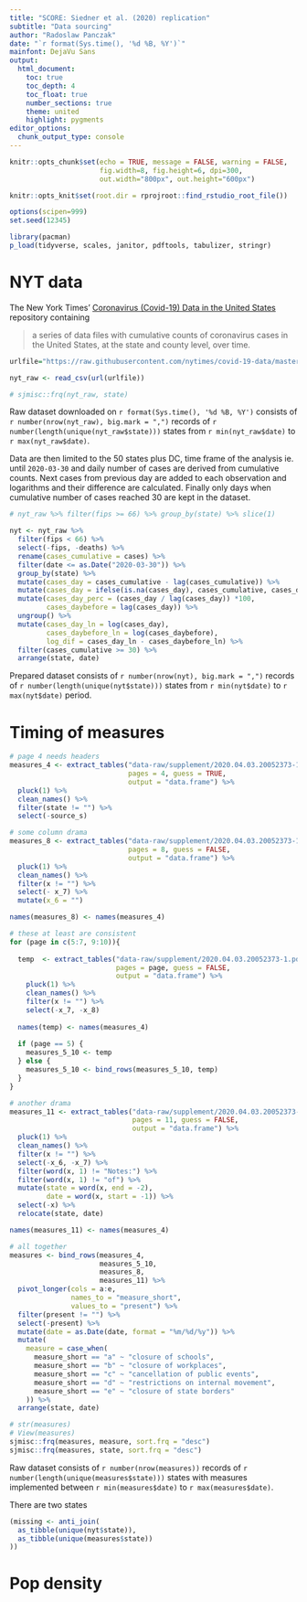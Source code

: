 ```yaml
---
title: "SCORE: Siedner et al. (2020) replication"
subtitle: "Data sourcing"
author: "Radoslaw Panczak"
date: "`r format(Sys.time(), '%d %B, %Y')`"
mainfont: DejaVu Sans
output: 
  html_document: 
    toc: true
    toc_depth: 4
    toc_float: true
    number_sections: true
    theme: united 
    highlight: pygments 
editor_options: 
  chunk_output_type: console
---
```


<!-- ------------------------------------------------------------ --> 
<!-- ------------------------------------------------------------ --> 

```r
knitr::opts_chunk$set(echo = TRUE, message = FALSE, warning = FALSE, 
                      fig.width=8, fig.height=6, dpi=300, 
                      out.width="800px", out.height="600px")

knitr::opts_knit$set(root.dir = rprojroot::find_rstudio_root_file())

options(scipen=999)
set.seed(12345)

library(pacman) 
p_load(tidyverse, scales, janitor, pdftools, tabulizer, stringr)
```

# NYT data

The New York Times' [Coronavirus (Covid-19) Data in the United States](https://github.com/nytimes/covid-19-data/) repository containing 

> a series of data files with cumulative counts of coronavirus cases in the United States, at the state and county level, over time.

```r
urlfile="https://raw.githubusercontent.com/nytimes/covid-19-data/master/us-states.csv"

nyt_raw <- read_csv(url(urlfile))

# sjmisc::frq(nyt_raw, state)
```

Raw dataset downloaded on `r format(Sys.time(), '%d %B, %Y')` consists of `r number(nrow(nyt_raw), big.mark = ",")` records of `r number(length(unique(nyt_raw$state)))` states from `r min(nyt_raw$date)` to `r max(nyt_raw$date)`. 

Data are then limited to the 50 states plus DC, time frame of the analysis ie. until `2020-03-30` and daily number of cases are derived from cumulative counts. Next cases from previous day are added to each observation and logarithms and their difference are calculated. Finally only days when cumulative number of cases reached 30 are kept in the dataset.

```r
# nyt_raw %>% filter(fips >= 66) %>% group_by(state) %>% slice(1)

nyt <- nyt_raw %>%
  filter(fips < 66) %>% 
  select(-fips, -deaths) %>%
  rename(cases_cumulative = cases) %>%
  filter(date <= as.Date("2020-03-30")) %>%
  group_by(state) %>%
  mutate(cases_day = cases_cumulative - lag(cases_cumulative)) %>%
  mutate(cases_day = ifelse(is.na(cases_day), cases_cumulative, cases_day)) %>%
  mutate(cases_day_perc = (cases_day / lag(cases_day)) *100,
         cases_daybefore = lag(cases_day)) %>%
  ungroup() %>%
  mutate(cases_day_ln = log(cases_day),
         cases_daybefore_ln = log(cases_daybefore),
         log_dif = cases_day_ln - cases_daybefore_ln) %>%
  filter(cases_cumulative >= 30) %>%
  arrange(state, date)
```

Prepared dataset consists of `r number(nrow(nyt), big.mark = ",")` records of `r number(length(unique(nyt$state)))` states from `r min(nyt$date)` to `r max(nyt$date)` period. 

# Timing of measures

```r
# page 4 needs headers
measures_4 <- extract_tables("data-raw/supplement/2020.04.03.20052373-1.pdf",
                             pages = 4, guess = TRUE, 
                             output = "data.frame") %>% 
  pluck(1) %>% 
  clean_names() %>% 
  filter(state != "") %>% 
  select(-source_s)

# some column drama
measures_8 <- extract_tables("data-raw/supplement/2020.04.03.20052373-1.pdf",
                             pages = 8, guess = FALSE, 
                             output = "data.frame") %>% 
  pluck(1) %>% 
  clean_names() %>% 
  filter(x != "") %>% 
  select(- x_7) %>% 
  mutate(x_6 = "")

names(measures_8) <- names(measures_4)

# these at least are consistent
for (page in c(5:7, 9:10)){
  
  temp  <- extract_tables("data-raw/supplement/2020.04.03.20052373-1.pdf",
                          pages = page, guess = FALSE, 
                          output = "data.frame") %>% 
    pluck(1) %>% 
    clean_names() %>% 
    filter(x != "") %>% 
    select(-x_7, -x_8)
  
  names(temp) <- names(measures_4)
  
  if (page == 5) {
    measures_5_10 <- temp
  } else {
    measures_5_10 <- bind_rows(measures_5_10, temp)
  }
}

# another drama
measures_11 <- extract_tables("data-raw/supplement/2020.04.03.20052373-1.pdf",
                              pages = 11, guess = FALSE, 
                              output = "data.frame") %>% 
  pluck(1) %>% 
  clean_names() %>% 
  filter(x != "") %>% 
  select(-x_6, -x_7) %>% 
  filter(word(x, 1) != "Notes:") %>% 
  filter(word(x, 1) != "of") %>% 
  mutate(state = word(x, end = -2),
         date = word(x, start = -1)) %>% 
  select(-x) %>% 
  relocate(state, date)

names(measures_11) <- names(measures_4)

# all together
measures <- bind_rows(measures_4, 
                      measures_5_10,
                      measures_8, 
                      measures_11) %>% 
  pivot_longer(cols = a:e,
               names_to = "measure_short",
               values_to = "present") %>% 
  filter(present != "") %>% 
  select(-present) %>% 
  mutate(date = as.Date(date, format = "%m/%d/%y")) %>% 
  mutate(
    measure = case_when(
      measure_short == "a" ~ "closure of schools",
      measure_short == "b" ~ "closure of workplaces",
      measure_short == "c" ~ "cancellation of public events",
      measure_short == "d" ~ "restrictions on internal movement",
      measure_short == "e" ~ "closure of state borders"
    )) %>% 
  arrange(state, date)

# str(measures)
# View(measures)
sjmisc::frq(measures, measure, sort.frq = "desc")
sjmisc::frq(measures, state, sort.frq = "desc")
```

Raw dataset consists of `r number(nrow(measures))` records of `r number(length(unique(measures$state)))` states with measures implemented between `r min(measures$date)` to `r max(measures$date)`. 

There are two states 

```r
(missing <- anti_join(
  as_tibble(unique(nyt$state)),
  as_tibble(unique(measures$state))
))

```

# Pop density
